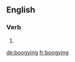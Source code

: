 ==English==

===Verb===
{{head|en}}

# {{present participle of|boogie}}

[[de:boogying]]
[[fr:boogying]]